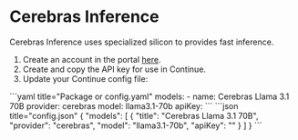 # Cerebras Inference


Cerebras Inference uses specialized silicon to provides fast inference.

1. Create an account in the portal [here](https://cloud.cerebras.ai/).
2. Create and copy the API key for use in Continue.
3. Update your Continue config file:

<Tabs groupId="config-example">
  <TabItem value="yaml" label="YAML">
  ```yaml title="Package or config.yaml"
  models:
    - name: Cerebras Llama 3.1 70B
      provider: cerebras
      model: llama3.1-70b
      apiKey:  <YOUR_CEREBRAS_API_KEY>
  ```
  </TabItem>
  <TabItem value="json" label="JSON">
  ```json title="config.json"
  {
    "models": [
      {
        "title": "Cerebras Llama 3.1 70B",
        "provider": "cerebras",
        "model": "llama3.1-70b",
        "apiKey": "<YOUR_CEREBRAS_API_KEY>"
      }
    ]
  }
  ```
  </TabItem>
</Tabs>
